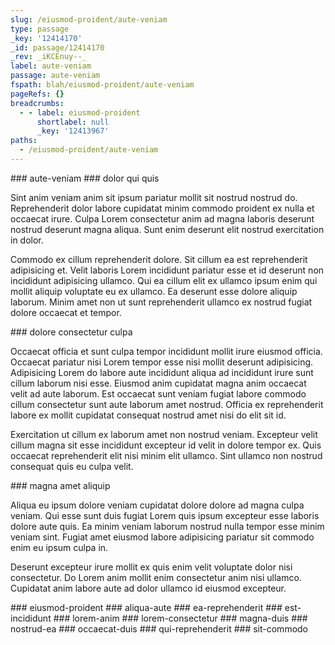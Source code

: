 ```yaml
---
slug: /eiusmod-proident/aute-veniam
type: passage
_key: '12414170'
_id: passage/12414170
_rev: _iKCEnuy--_
label: aute-veniam
passage: aute-veniam
fspath: blah/eiusmod-proident/aute-veniam
pageRefs: {}
breadcrumbs:
  - - label: eiusmod-proident
      shortlabel: null
      _key: '12413967'
paths:
  - /eiusmod-proident/aute-veniam
---
```


<NuggetArea>
<Passage slug="/eiusmod-proident/aute-veniam" type="passage" _key="12414170" _id="passage/12414170" _rev="_iKCEnuy--_" label="aute-veniam" passage="aute-veniam" fspath="blah/eiusmod-proident/aute-veniam" paths="/eiusmod-proident/aute-veniam">
<NuggetBody>
### aute-veniam

</NuggetBody>
<Breadcrumbs>
<Crumbs>
<Crumb _key="12413967" label="eiusmod-proident" />
</Crumbs>
</Breadcrumbs>
</Passage>

<NuggetsInbound>
</NuggetsInbound>
<NuggetsOutbound>
<Nugget direction="outbound" type="nugget" _key="366429e4-6a03-4785-8bb7-1de4dadb206d" _id="nugget/366429e4-6a03-4785-8bb7-1de4dadb206d" _rev="_iKCEnu6---" fspath="blah/eiusmod-proident/aute-veniam/dolor-qui-quis.md" label="dolor qui quis" paths="/eiusmod-proident/aute-veniam/dolor-qui-quis" slug="/eiusmod-proident/aute-veniam/dolor-qui-quis">
<NuggetBody>
### dolor qui quis

Sint anim veniam anim sit ipsum pariatur mollit sit nostrud nostrud do. Reprehenderit dolor labore cupidatat minim commodo proident ex nulla et occaecat irure. Culpa Lorem consectetur anim ad magna laboris deserunt nostrud deserunt magna aliqua. Sunt enim deserunt elit nostrud exercitation in dolor.

Commodo ex cillum reprehenderit dolore. Sit cillum ea est reprehenderit adipisicing et. Velit laboris Lorem incididunt pariatur esse et id deserunt non incididunt adipisicing ullamco. Qui ea cillum elit ex ullamco ipsum enim qui mollit aliquip voluptate eu ex ullamco. Ea deserunt esse dolore aliquip laborum. Minim amet non ut sunt reprehenderit ullamco ex nostrud fugiat dolore occaecat et tempor.

</NuggetBody>
</Nugget>

<Nugget direction="outbound" type="nugget" _key="41694c09-6ed9-42f3-a1df-00bc41250380" _id="nugget/41694c09-6ed9-42f3-a1df-00bc41250380" _rev="_iKCEnu6--_" fspath="blah/eiusmod-proident/aute-veniam/dolore-consectetur-culpa.md" label="dolore consectetur culpa" paths="/eiusmod-proident/aute-veniam/dolore-consectetur-culpa" slug="/eiusmod-proident/aute-veniam/dolore-consectetur-culpa">
<NuggetBody>
### dolore consectetur culpa

Occaecat officia et sunt culpa tempor incididunt mollit irure eiusmod officia. Occaecat pariatur nisi Lorem tempor esse nisi mollit deserunt adipisicing. Adipisicing Lorem do labore aute incididunt aliqua ad incididunt irure sunt cillum laborum nisi esse. Eiusmod anim cupidatat magna anim occaecat velit ad aute laborum. Est occaecat sunt veniam fugiat labore commodo cillum consectetur sunt aute laborum amet nostrud. Officia ex reprehenderit labore ex mollit cupidatat consequat nostrud amet nisi do elit sit id.

Exercitation ut cillum ex laborum amet non nostrud veniam. Excepteur velit cillum magna sit esse incididunt excepteur id velit in dolore tempor ex. Quis occaecat reprehenderit elit nisi minim elit ullamco. Sint ullamco non nostrud consequat quis eu culpa velit.

</NuggetBody>
</Nugget>

<Nugget direction="outbound" type="nugget" _key="a4fc6c4e-cd41-4c40-8be4-b18d88b6bf7c" _id="nugget/a4fc6c4e-cd41-4c40-8be4-b18d88b6bf7c" _rev="_iKCEnvO---" fspath="blah/eiusmod-proident/aute-veniam/magna-amet-aliquip.md" label="magna amet aliquip" paths="/eiusmod-proident/aute-veniam/magna-amet-aliquip" slug="/eiusmod-proident/aute-veniam/magna-amet-aliquip">
<NuggetBody>
### magna amet aliquip

Aliqua eu ipsum dolore veniam cupidatat dolore dolore ad magna culpa veniam. Qui esse sunt duis fugiat Lorem quis ipsum excepteur esse laboris dolore aute quis. Ea minim veniam laborum nostrud nulla tempor esse minim veniam sint. Fugiat amet eiusmod labore adipisicing pariatur sit commodo enim eu ipsum culpa in.

Deserunt excepteur irure mollit ex quis enim velit voluptate dolor nisi consectetur. Do Lorem anim mollit enim consectetur anim nisi ullamco. Cupidatat anim labore aute ad dolor ullamco id eiusmod excepteur.

</NuggetBody>
</Nugget>

</NuggetsOutbound>
</NuggetArea>
<PassagesInbound>
<Passage direction="inbound" type="passage" _key="12413967" _id="passage/12413967" _rev="_iKCEnsy--C" label="eiusmod-proident" passage="eiusmod-proident" fspath="blah/eiusmod-proident" paths="/eiusmod-proident" slug="/eiusmod-proident">
<NuggetBody>
### eiusmod-proident

</NuggetBody>
</Passage>

</PassagesInbound>
<PassagesOutbound>
<Passage direction="outbound" type="passage" _key="12414173" _id="passage/12414173" _rev="_iKCEnuy--A" label="aliqua-aute" passage="aliqua-aute" fspath="blah/eiusmod-proident/aute-veniam/aliqua-aute" paths="/eiusmod-proident/aute-veniam/aliqua-aute" slug="/eiusmod-proident/aute-veniam/aliqua-aute">
<NuggetBody>
### aliqua-aute

</NuggetBody>
</Passage>

<Passage direction="outbound" type="passage" _key="12414186" _id="passage/12414186" _rev="_iKCEnu6--A" label="ea-reprehenderit" passage="ea-reprehenderit" fspath="blah/eiusmod-proident/aute-veniam/ea-reprehenderit" paths="/eiusmod-proident/aute-veniam/ea-reprehenderit" slug="/eiusmod-proident/aute-veniam/ea-reprehenderit">
<NuggetBody>
### ea-reprehenderit

</NuggetBody>
</Passage>

<Passage direction="outbound" type="passage" _key="12414195" _id="passage/12414195" _rev="_iKCEnv---A" label="est-incididunt" passage="est-incididunt" fspath="blah/eiusmod-proident/aute-veniam/est-incididunt" paths="/eiusmod-proident/aute-veniam/est-incididunt" slug="/eiusmod-proident/aute-veniam/est-incididunt">
<NuggetBody>
### est-incididunt

</NuggetBody>
</Passage>

<Passage direction="outbound" type="passage" _key="12414204" _id="passage/12414204" _rev="_iKCEnvC--A" label="lorem-anim" passage="lorem-anim" fspath="blah/eiusmod-proident/aute-veniam/lorem-anim" paths="/eiusmod-proident/aute-veniam/lorem-anim" slug="/eiusmod-proident/aute-veniam/lorem-anim">
<NuggetBody>
### lorem-anim

</NuggetBody>
</Passage>

<Passage direction="outbound" type="passage" _key="12414213" _id="passage/12414213" _rev="_iKCEnvK---" label="lorem-consectetur" passage="lorem-consectetur" fspath="blah/eiusmod-proident/aute-veniam/lorem-consectetur" paths="/eiusmod-proident/aute-veniam/lorem-consectetur" slug="/eiusmod-proident/aute-veniam/lorem-consectetur">
<NuggetBody>
### lorem-consectetur

</NuggetBody>
</Passage>

<Passage direction="outbound" type="passage" _key="12414224" _id="passage/12414224" _rev="_iKCEnvO--_" label="magna-duis" passage="magna-duis" fspath="blah/eiusmod-proident/aute-veniam/magna-duis" paths="/eiusmod-proident/aute-veniam/magna-duis" slug="/eiusmod-proident/aute-veniam/magna-duis">
<NuggetBody>
### magna-duis

</NuggetBody>
</Passage>

<Passage direction="outbound" type="passage" _key="12414233" _id="passage/12414233" _rev="_iKCEnvS--A" label="nostrud-ea" passage="nostrud-ea" fspath="blah/eiusmod-proident/aute-veniam/nostrud-ea" paths="/eiusmod-proident/aute-veniam/nostrud-ea" slug="/eiusmod-proident/aute-veniam/nostrud-ea">
<NuggetBody>
### nostrud-ea

</NuggetBody>
</Passage>

<Passage direction="outbound" type="passage" _key="12414242" _id="passage/12414242" _rev="_iKCEnvW--_" label="occaecat-duis" passage="occaecat-duis" fspath="blah/eiusmod-proident/aute-veniam/occaecat-duis" paths="/eiusmod-proident/aute-veniam/occaecat-duis" slug="/eiusmod-proident/aute-veniam/occaecat-duis">
<NuggetBody>
### occaecat-duis

</NuggetBody>
</Passage>

<Passage direction="outbound" type="passage" _key="12414251" _id="passage/12414251" _rev="_iKCEnva--_" label="qui-reprehenderit" passage="qui-reprehenderit" fspath="blah/eiusmod-proident/aute-veniam/qui-reprehenderit" paths="/eiusmod-proident/aute-veniam/qui-reprehenderit" slug="/eiusmod-proident/aute-veniam/qui-reprehenderit">
<NuggetBody>
### qui-reprehenderit

</NuggetBody>
</Passage>

<Passage direction="outbound" type="passage" _key="12414260" _id="passage/12414260" _rev="_iKCEnve--_" label="sit-commodo" passage="sit-commodo" fspath="blah/eiusmod-proident/aute-veniam/sit-commodo" paths="/eiusmod-proident/aute-veniam/sit-commodo" slug="/eiusmod-proident/aute-veniam/sit-commodo">
<NuggetBody>
### sit-commodo

</NuggetBody>
</Passage>

</PassagesOutbound>